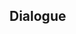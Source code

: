 {{Genius Invokation TCG Stage
|type         = Friendly Fracas
|character    = Ningguang
|group        = Invitation Board
|requirement  = 1
|introduction = "Ah, so you'd like to go for a round with me? How interesting."<br />Hint: Ningguang's deck includes many Location Support Cards and cards that can aid in such combinations, and her Support Zone can stack powerful healing effects and provide ample resources to her.
|objective_1  = Achieve victory
|reward_1     = Ningguang*1
|objective_2  = Achieve victory within 6 Rounds
|reward_2     = Strategic Reserve*1
|objective_3  = Win with less than 2 characters defeated
|reward_3     = Strategic Reserve*1
|lineup       = Ningguang;Keqing;Ganyu
|action       = Strategic Reserve;Mask of Solitude Basalt;Skyward Atlas;Sacrificial Fragments;Instructor's Cap;Tubby;Liyue Harbor Wharf;Dawn Winery;Ellin;Parametric Transformer;Jade Chamber;Iron Tongue Tian;Liu Su;Starsigns;Traveling Doctor's Handkerchief;Strategic Reserve;Mask of Solitude Basalt;Skyward Atlas;Sacrificial Fragments;Instructor's Cap;Tubby;Liyue Harbor Wharf;Dawn Winery;Ellin;Parametric Transformer;Jade Chamber;Iron Tongue Tian;Liu Su;Starsigns;Traveling Doctor's Handkerchief
}}

==Dialogue==
{{Transclude|Genius Invokation TCG/Stage/Ningguang|Friendly Fracas}}